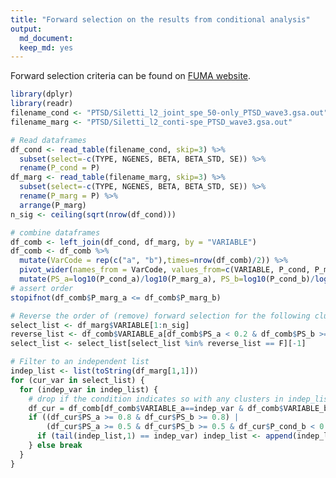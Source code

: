 ```yaml
---
title: "Forward selection on the results from conditional analysis"
output: 
  md_document:
  keep_md: yes
---
```


Forward selection criteria can be found on [FUMA website](https://fuma.ctglab.nl/tutorial#celltype).

```r
library(dplyr)
library(readr)
filename_cond <- "PTSD/Siletti_l2_joint_spe_50-only_PTSD_wave3.gsa.out"
filename_marg <- "PTSD/Siletti_l2_conti-spe_PTSD_wave3.gsa.out"
```

```r
# Read dataframes
df_cond <- read_table(filename_cond, skip=3) %>% 
  subset(select=-c(TYPE, NGENES, BETA, BETA_STD, SE)) %>% 
  rename(P_cond = P)
df_marg <- read_table(filename_marg, skip=3) %>% 
  subset(select=-c(TYPE, NGENES, BETA, BETA_STD, SE)) %>% 
  rename(P_marg = P) %>% 
  arrange(P_marg)
n_sig <- ceiling(sqrt(nrow(df_cond)))
```

```r
# combine dataframes
df_comb <- left_join(df_cond, df_marg, by = "VARIABLE")
df_comb <- df_comb %>% 
  mutate(VarCode = rep(c("a", "b"),times=nrow(df_comb)/2)) %>%
  pivot_wider(names_from = VarCode, values_from=c(VARIABLE, P_cond, P_marg)) %>%
  mutate(PS_a=log10(P_cond_a)/log10(P_marg_a), PS_b=log10(P_cond_b)/log10(P_marg_b))
# assert order
stopifnot(df_comb$P_marg_a <= df_comb$P_marg_b)
```

```r
# Reverse the order of (remove) forward selection for the following clusters:
select_list <- df_marg$VARIABLE[1:n_sig]
reverse_list <- df_comb$VARIABLE_a[df_comb$PS_a < 0.2 & df_comb$PS_b >= 0.2]
select_list <- select_list[select_list %in% reverse_list == F][-1]
```


```r
# Filter to an independent list
indep_list <- list(toString(df_marg[1,1]))
for (cur_var in select_list) {
  for (indep_var in indep_list) {
    # drop if the condition indicates so with any clusters in indep_list
    df_cur = df_comb[df_comb$VARIABLE_a==indep_var & df_comb$VARIABLE_b==cur_var,]
    if ((df_cur$PS_a >= 0.8 & df_cur$PS_b >= 0.8) | 
        (df_cur$PS_a >= 0.5 & df_cur$PS_b >= 0.5 & df_cur$P_cond_b < 0.05)) {
      if (tail(indep_list,1) == indep_var) indep_list <- append(indep_list, cur_var)
    } else break
  }
}
```

